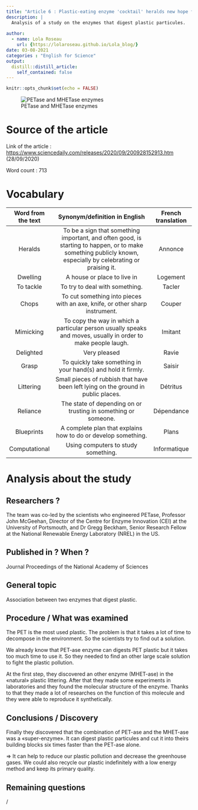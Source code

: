 ```yaml
---
title: "Article 6 : Plastic-eating enzyme 'cocktail' heralds new hope for plastic waste"
description: |
  Analysis of a study on the enzymes that digest plastic particules.
  
author:
  - name: Lola Roseau
    url: {https://lolaroseau.github.io/Lola_blog/}
date: 03-08-2021
categories : "English for Science"
output:
  distill::distill_article:
    self_contained: false
---
```


```r
knitr::opts_chunk$set(echo = FALSE)
```

![PETase and MHETase enzymes](images/enzymes.jpg)


# Source of the article

Link of the article : <https://www.sciencedaily.com/releases/2020/09/200928152913.htm> (28/09/2020)

Word count : 713

# Vocabulary

| Word from the text |                                                                Synonym/definition in English                                                                 | French translation  |
| :----------------: | :----------------------------------------------------------------------------------------------------------------------------------------------------------: | :-----------------: |
|      Heralds       | To be a sign that something important, and often good, is starting to happen, or to make something publicly known, especially by celebrating or praising it. |       Annonce       |
|      Dwelling      |                                                                 A house or place to live in                                                                  |      Logement       |
|     To tackle      |                                                                To try to deal with something.                                                                |       Tacler        |
|       Chops        |                                         To cut something into pieces with an axe, knife, or other sharp instrument.                                          |       Couper        |
|     Mimicking      |                        To copy the way in which a particular person usually speaks and moves, usually in order to make people laugh.                         |       Imitant       |
|     Delighted      |                                                                         Very pleased                                                                         |        Ravie        |
|       Grasp        |                                                To quickly take something in your hand(s) and hold it firmly.                                                 |       Saisir        |
|     Littering      |                                      Small pieces of rubbish that have been left lying on the ground in public places.                                       |      Détritus       |
|      Reliance      |                                                The state of depending on or trusting in something or someone.                                                |     Dépendance      |
|     Blueprints     |                                                A complete plan that explains how to do or develop something.                                                 |        Plans        |
|   Computational    |                                                             Using computers to study something.                                                              |    Informatique     |

# Analysis about the study

## Researchers ?

The team was co-led by the scientists who engineered PETase, Professor John McGeehan, Director of the Centre for Enzyme Innovation (CEI) at the University of Portsmouth, and Dr Gregg Beckham, Senior Research Fellow at the National Renewable Energy Laboratory (NREL) in the US. 

## Published in ? When ?

Journal Proceedings of the National Academy of Sciences 

## General topic

Association between two enzymes that digest plastic.

## Procedure / What was examined

The PET is the most used plastic. The problem is that it takes a lot of time to decompose in the environment. So the scientists try to find out a solution. 

We already know that PET-ase enzyme can digests PET plastic but it takes too much time to use it. So they needed to find an other large scale solution to fight the plastic pollution.

At the first step, they discovered an other enzyme (MHET-ase) in the «natural» plastic littering. After that they made some experiments in laboratories and they found the molecular structure of the enzyme. Thanks to that they made a lot of researches on the function of this molecule and they were able to reproduce it synthetically.  

## Conclusions / Discovery

Finally they discovered that the combination of PET-ase and the MHET-ase was a «super-enzyme». It can digest plastic particules and cut it into theirs building blocks six times faster than the PET-ase alone.

=> It can help to reduce our plastic pollution and decrease the greenhouse gases. We could also recycle our plastic indefinitely with a low energy method and keep its primary quality. 

## Remaining questions 

/

